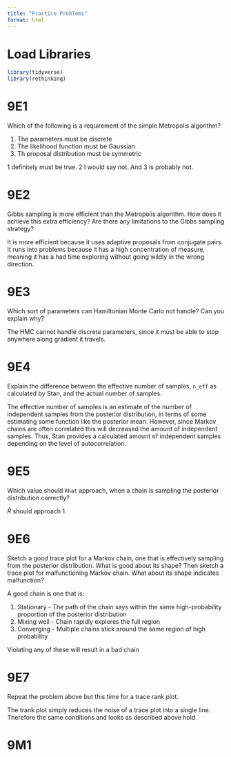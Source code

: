```yaml
---
title: "Practice Problems"
format: html
---
```


# Load Libraries

```r
library(tidyverse)
library(rethinking)
```

# 9E1

Which of the following is a requirement of the simple Metropolis algorithm?

1.  The parameters must be discrete
2.  The likelihood function must be Gaussian
3.  Th proposal distribution must be symmetric

1 definitely must be true. 2 I would say not. And 3 is probably not.

# 9E2

Gibbs sampling is more efficient than the Metropolis algorithm. How does it achieve this extra efficiency? Are there any limitations to the Gibbs sampling strategy?

It is more efficient because it uses adaptive proposals from conjugate pairs. It runs into problems because it has a high concentration of measure, meaning it has a had time exploring without going wildly in the wrong direction.

# 9E3

Which sort of parameters can Hamiltonian Monte Carlo not handle? Can you explain why?

The HMC cannot handle discrete parameters, since it must be able to stop anywhere along gradient it travels.

# 9E4

Explain the difference between the effective number of samples, `n_eff` as calculated by Stan, and the actual number of samples.

The effective number of samples is an estimate of the number of independent samples from the posterior distribution, in terms of some estimating some function like the posterior mean. However, since Markov chains are often correlated this will decreased the amount of independent samples. Thus, Stan provides a calculated amount of independent samples depending on the level of autocorrelation.

# 9E5

Which value should `Rhat` approach, when a chain is sampling the posterior distribution correctly?

$\hat{R}$ should approach 1.

# 9E6

Sketch a good trace plot for a Markov chain, one that is effectively sampling from the posterior distribution. What is good about its shape? Then sketch a trace plot for malfunctioning Markov chain. What about its shape indicates malfunction?

A good chain is one that is:

1.  Stationary - The path of the chain says within the same high-probability proportion of the posterior distribution
2.  Mixing well - Chain rapidly explores the full region
3.  Converging - Multiple chains stick around the same region of high probability

Violating any of these will result in a bad chain

# 9E7

Repeat the problem above but this time for a trace rank plot.

The trank plot simply reduces the noise of a trace plot into a single line. Therefore the same conditions and looks as described above hold

# 9M1
